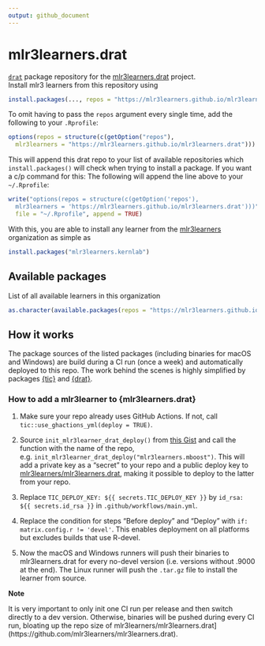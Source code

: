 ```yaml
---
output: github_document
---
```


# mlr3learners.drat

[`drat`](https://github.com/eddelbuettel/drat) package repository for the [mlr3learners.drat](https://github.com/mlr3learners/mlr3learners.drat) project.  
Install mlr3 learners from this repository using

```r
install.packages(..., repos = "https://mlr3learners.github.io/mlr3learners.drat")
```

To omit having to pass the `repos` argument every single time, add the following to your `.Rprofile`:

```r
options(repos = structure(c(getOption("repos"),
  mlr3learners = "https://mlr3learners.github.io/mlr3learners.drat")))
```

This will append this drat repo to your list of available repositories which `install.packages()` will check when trying to install a package.
If you want a c/p command for this: The following will append the line above to your `~/.Rprofile`:

```r
write("options(repos = structure(c(getOption('repos'),
  mlr3learners = 'https://mlr3learners.github.io/mlr3learners.drat')))",
  file = "~/.Rprofile", append = TRUE)
```

With this, you are able to install any learner from the [mlr3learners](https://github.com/mlr3learners) organization as simple as 

```r
install.packages("mlr3learners.kernlab")
```

## Available packages

List of all available learners in this organization

```r
as.character(available.packages(repos = "https://mlr3learners.github.io/mlr3learners.drat")[, 1])
```

## How it works

The package sources of the listed packages (including binaries for macOS and Windows) are build during a CI run (once a week) and automatically deployed to this repo.
The work behind the scenes is highly simplified by packages [{tic}](https://github.com/ropensci/tic) and [{drat}](https://github.com/eddelbuettel/drat).

### How to add a mlr3learner to {mlr3learners.drat}

1. Make sure your repo already uses GitHub Actions. 
  If not, call `tic::use_ghactions_yml(deploy = TRUE)`.
  
1. Source `init_mlr3learner_drat_deploy()` from [this Gist](https://gist.github.com/pat-s/be7b0ebc6953726d5a51a171742c3e21) and call the function with the name of the repo, e.g. `init_mlr3learner_drat_deploy("mlr3learners.mboost")`.
  This will add a private key as a "secret" to your repo and a public deploy key to [mlr3learners/mlr3learners.drat](https://github.com/mlr3learners/mlr3learners.drat), making it possible to deploy to the latter from your repo.

1. Replace ` TIC_DEPLOY_KEY: ${{ secrets.TIC_DEPLOY_KEY }}` by `id_rsa: ${{ secrets.id_rsa }}` in `.github/workflows/main.yml`.

1. Replace the condition for steps "Before deploy" and "Deploy" with `if: matrix.config.r != 'devel'`.
  This enables deployment on all platforms but excludes builds that use R-devel.
  
1. Now the macOS and Windows runners will push their binaries to mlr3learners.drat for every no-devel version (i.e. versions without .9000 at the end).
  The Linux runner will push the `.tar.gz` file to install the learner from source.
 
**Note**

It is very important to only init one CI run per release and then switch directly to a dev version.
Otherwise, binaries will be pushed during every CI run, bloating up the repo size of mlr3learners/mlr3learners.drat](https://github.com/mlr3learners/mlr3learners.drat).
   
